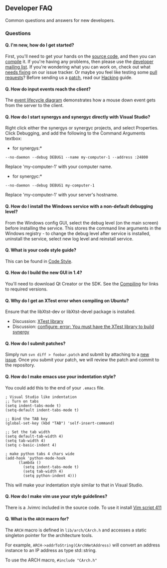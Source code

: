 == Developer FAQ ==

Common questions and answers for new developers.

=== Questions ===

==== Q. I'm new, how do I get started? ====

First, you'll need to get your hands on the [[Source Code|source code]], and then you can [[Compiling|compile]] it. If you're having any problems, then please use the [https://groups.google.com/forum/#!forum/synergy-dev developer mailing list]. If you're wondering what you can work on, check out what [https://github.com/synergy/synergy/issues needs fixing] on our issue tracker. Or maybe you feel like testing some [https://github.com/synergy/synergy/pulls/ pull requests]? Before sending us a [[Patches|patch]], read our [[Hacking]] guide.

==== Q. How do input events reach the client? ====

The [[Diagrams|event lifecycle diagram]] demonstrates how a mouse down event gets from the server to the client.

==== Q. How do I start synergys and synergyc directly with Visual Studio? ====

Right click either the synergys or synergyc projects, and select Properties. Click Debugging, and add the following to the Command Arguments textbox:

*for synergys:*

<pre>
--no-daemon --debug DEBUG1 --name my-computer-1 --address :24800
</pre>

Replace 'my-computer-1' with your computer name.

*for synergyc:*

<pre>
--no-daemon --debug DEBUG1 my-computer-1
</pre>

Replace 'my-computer-1' with your server's hostname.

==== Q. How do I install the Windows service with a non-default debugging level? ====

From the Windows config GUI, select the debug level (on the main screen) before installing the service. This stores the command line arguments in the Windows registry - to change the debug level after service is installed, uninstall the service, select new log level and reinstall service.

==== Q. What is your code style guide? ====

This can be found in [[Code Style]].

==== Q. How do I build the new GUI in 1.4? ====

You'll need to download Qt Creator or the SDK. See the [[Compiling]] for links to required versions.

==== Q. Why do I get an XTest error when compiling on Ubuntu? ====

Ensure that the libXtst-dev or libXtst-devel package is installed.

* Discussion: [http://groups.google.com/group/synergy-plus/browse_thread/thread/75f1d29106a90b04/ee67a56d3240ed08?lnk=gst&q=xtest#ee67a56d3240ed08 XTest library]
* Discussion: [http://groups.google.com/group/synergy-plus/browse_thread/thread/97b7f2cacd5a4c3/3875900c14f136c0?lnk=gst&q=xtest#3875900c14f136c0 configure: error: You must have the XTest library to build synergy]

==== Q. How do I submit patches? ====

Simply run <code>svn diff > foobar.patch</code> and submit by attaching to a [http://spit.synergy-foss.org/support/ new issue]. Once you submit your patch, we will review the patch and commit to the repository.

==== Q. How do I make emacs use your indentation style? ====

You could add this to the end of your <code>.emacs</code> file.

<pre>
; Visual Studio like indentation
;; Turn on tabs
(setq indent-tabs-mode t)
(setq-default indent-tabs-mode t)

;; Bind the TAB key 
(global-set-key (kbd "TAB") 'self-insert-command)

;; Set the tab width
(setq default-tab-width 4)
(setq tab-width 4)
(setq c-basic-indent 4)

; make python tabs 4 chars wide
(add-hook 'python-mode-hook
	  (lambda ()
	    (setq indent-tabs-mode t)
	    (setq tab-width 4)
	    (setq python-indent 4)))
</pre>

This will make your indentation style similar to that in Visual Studio.

==== Q. How do I make vim use your style guidelines? ====

There is a .lvimrc included in the source code. To use it install [http://www.vim.org/scripts/script.php?script_id=441 Vim script 411]

==== Q. What is the <code>ARCH</code> macro for? ====

The <code>ARCH</code> macro is defined in <code>lib/arch/CArch.h</code> and accesses a static singleton pointer for the architecture tools.

For example, <code>ARCH->addrToString(CArchNetAddress)</code> will convert an address instance to an IP address as type std::string.

To use the ARCH macro, <code>#include "CArch.h"</code>
